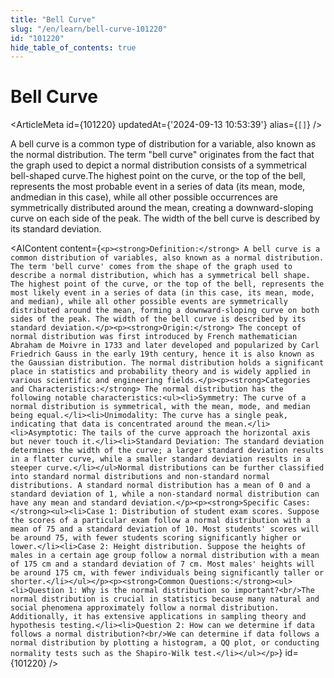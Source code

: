 ```yaml
---
title: "Bell Curve"
slug: "/en/learn/bell-curve-101220"
id: "101220"
hide_table_of_contents: true
---
```



# Bell Curve

<ArticleMeta id={101220} updatedAt={'2024-09-13 10:53:39'} alias={`[]`} />
<div className='border-solid border-b border-t-0 my-4 border-[var(--ifm-color-gray-300)]' />

A bell curve is a common type of distribution for a variable, also known as the normal distribution. The term "bell curve" originates from the fact that the graph used to depict a normal distribution consists of a symmetrical bell-shaped curve.The highest point on the curve, or the top of the bell, represents the most probable event in a series of data (its mean, mode, andmedian in this case), while all other possible occurrences are symmetrically distributed around the mean, creating a downward-sloping curve on each side of the peak. The width of the bell curve is described by its standard deviation.

<AIContent content={`<p><strong>Definition:</strong> A bell curve is a common distribution of variables, also known as a normal distribution. The term 'bell curve' comes from the shape of the graph used to describe a normal distribution, which has a symmetrical bell shape. The highest point of the curve, or the top of the bell, represents the most likely event in a series of data (in this case, its mean, mode, and median), while all other possible events are symmetrically distributed around the mean, forming a downward-sloping curve on both sides of the peak. The width of the bell curve is described by its standard deviation.</p><p><strong>Origin:</strong> The concept of normal distribution was first introduced by French mathematician Abraham de Moivre in 1733 and later developed and popularized by Carl Friedrich Gauss in the early 19th century, hence it is also known as the Gaussian distribution. The normal distribution holds a significant place in statistics and probability theory and is widely applied in various scientific and engineering fields.</p><p><strong>Categories and Characteristics:</strong> The normal distribution has the following notable characteristics:<ul><li>Symmetry: The curve of a normal distribution is symmetrical, with the mean, mode, and median being equal.</li><li>Unimodality: The curve has a single peak, indicating that data is concentrated around the mean.</li><li>Asymptotic: The tails of the curve approach the horizontal axis but never touch it.</li><li>Standard Deviation: The standard deviation determines the width of the curve; a larger standard deviation results in a flatter curve, while a smaller standard deviation results in a steeper curve.</li></ul>Normal distributions can be further classified into standard normal distributions and non-standard normal distributions. A standard normal distribution has a mean of 0 and a standard deviation of 1, while a non-standard normal distribution can have any mean and standard deviation.</p><p><strong>Specific Cases:</strong><ul><li>Case 1: Distribution of student exam scores. Suppose the scores of a particular exam follow a normal distribution with a mean of 75 and a standard deviation of 10. Most students' scores will be around 75, with fewer students scoring significantly higher or lower.</li><li>Case 2: Height distribution. Suppose the heights of males in a certain age group follow a normal distribution with a mean of 175 cm and a standard deviation of 7 cm. Most males' heights will be around 175 cm, with fewer individuals being significantly taller or shorter.</li></ul></p><p><strong>Common Questions:</strong><ul><li>Question 1: Why is the normal distribution so important?<br/>The normal distribution is crucial in statistics because many natural and social phenomena approximately follow a normal distribution. Additionally, it has extensive applications in sampling theory and hypothesis testing.</li><li>Question 2: How can we determine if data follows a normal distribution?<br/>We can determine if data follows a normal distribution by plotting a histogram, a QQ plot, or conducting normality tests such as the Shapiro-Wilk test.</li></ul></p>`} id={101220} />
